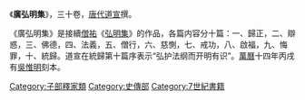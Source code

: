 {{unreferenced|time=2017-07-30T13:49:05+00:00}}
{{佛教}}
《'''廣弘明集'''》，三十卷，[[唐代|唐代]][[道宣|道宣]]撰。

《廣弘明集》是接續[[僧祐|僧祐]]《[[弘明集|弘明集]]》的作品，各篇内容分十篇：一、歸正，二、辯惑，三、佛德，四、法義，五、僧行，六、慈惻，七、戒功，八、啟福，九、悔罪，十、統歸。道宣在統歸第十篇序表示“弘护法纲而开明有识”。[[萬曆|萬曆]]十四年丙戌有[[吳惟明|吳惟明]]刻本。

{{wikisource}}
{{Buddhism-stub}}
{{China-buddhism-book-shizhuan}}

[[Category:子部釋家類|Category:子部釋家類]]
[[Category:史傳部|Category:史傳部]]
[[Category:7世紀書籍|Category:7世紀書籍]]